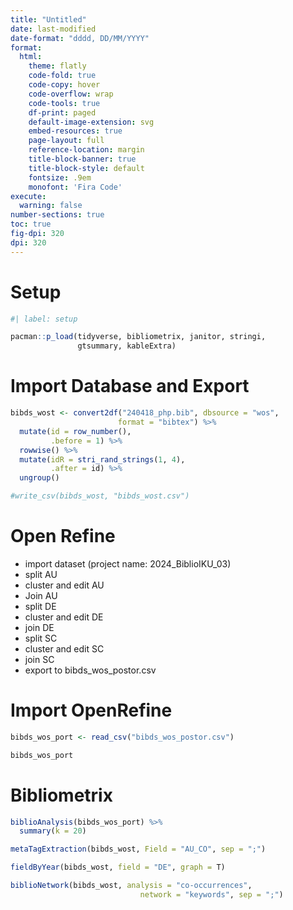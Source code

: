 ```yaml
---
title: "Untitled"
date: last-modified
date-format: "dddd, DD/MM/YYYY"
format: 
  html:
    theme: flatly
    code-fold: true
    code-copy: hover
    code-overflow: wrap
    code-tools: true
    df-print: paged
    default-image-extension: svg
    embed-resources: true
    page-layout: full
    reference-location: margin
    title-block-banner: true
    title-block-style: default
    fontsize: .9em
    monofont: 'Fira Code'
execute: 
  warning: false
number-sections: true
toc: true
fig-dpi: 320
dpi: 320
---
```



# Setup

```r
#| label: setup

pacman::p_load(tidyverse, bibliometrix, janitor, stringi, 
               gtsummary, kableExtra)

```

# Import Database and Export 

```r
bibds_wost <- convert2df("240418_php.bib", dbsource = "wos", 
                        format = "bibtex") %>% 
  mutate(id = row_number(), 
         .before = 1) %>% 
  rowwise() %>%
  mutate(idR = stri_rand_strings(1, 4), 
         .after = id) %>% 
  ungroup()

#write_csv(bibds_wost, "bibds_wost.csv")
```

# Open Refine

- import dataset (project name: 2024_BiblioIKU_03)
- split AU 
- cluster and edit AU
- Join AU
- split DE
- cluster and edit DE
- join DE
- split SC
- cluster and edit SC
- join SC
- export to bibds_wos_postor.csv

# Import OpenRefine

```r
bibds_wos_port <- read_csv("bibds_wos_postor.csv")

bibds_wos_port
```



# Bibliometrix

```r
biblioAnalysis(bibds_wos_port) %>% 
  summary(k = 20)
```

```r
metaTagExtraction(bibds_wost, Field = "AU_CO", sep = ";")
```



```r
fieldByYear(bibds_wost, field = "DE", graph = T)
```



```r
biblioNetwork(bibds_wost, analysis = "co-occurrences", 
                             network = "keywords", sep = ";") 
```

